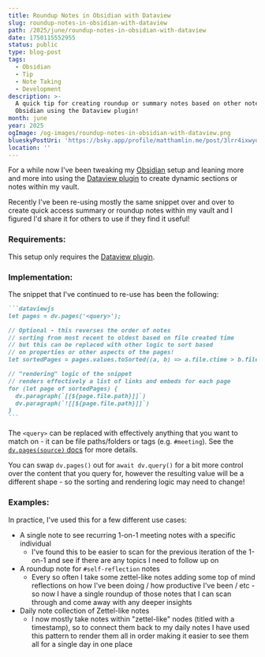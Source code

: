```yaml
---
title: Roundup Notes in Obsidian with Dataview
slug: roundup-notes-in-obsidian-with-dataview
path: /2025/june/roundup-notes-in-obsidian-with-dataview
date: 1750115552955
status: public
type: blog-post
tags:
  - Obsidian
  - Tip
  - Note Taking
  - Development
description: >-
  A quick tip for creating roundup or summary notes based on other notes in
  Obsidian using the Dataview plugin!
month: june
year: 2025
ogImage: /og-images/roundup-notes-in-obsidian-with-dataview.png
blueskyPostUri: 'https://bsky.app/profile/matthamlin.me/post/3lrr4ixwydc2d'
location: ''
---
```


For a while now I've been tweaking my [Obsidian](https://obsidian.md/) setup and leaning more and more into using the [Dataview plugin](https://blacksmithgu.github.io/obsidian-dataview/) to create dynamic sections or notes within my vault.

Recently I've been re-using mostly the same snippet over and over to create quick access summary or roundup notes within my vault and I figured I'd share it for others to use if they find it useful!

### Requirements:

This setup only requires the [Dataview plugin](https://blacksmithgu.github.io/obsidian-dataview/).

### Implementation:

The snippet that I've continued to re-use has been the following:

~~~md
```dataviewjs
let pages = dv.pages('<query>');

// Optional - this reverses the order of notes
// sorting from most recent to oldest based on file created time
// but this can be replaced with other logic to sort based
// on properties or other aspects of the pages!
let sortedPages = pages.values.toSorted((a, b) => a.file.ctime > b.file.ctime ? -1 : 1);

// "rendering" logic of the snippet
// renders effectively a list of links and embeds for each page
for (let page of sortedPages) {
  dv.paragraph(`[[${page.file.path}]]`)
  dv.paragraph(`![[${page.file.path}]]`)
}
```
~~~

The `<query>` can be replaced with effectively anything that you want to match on - it can be file paths/folders or tags (e.g. `#meeting`). See the [`dv.pages(source)` docs](https://blacksmithgu.github.io/obsidian-dataview/api/code-reference/#dvpagessource) for more details.

<Callout>

You can swap `dv.pages()` out for `await dv.query()` for a bit more control over the content that you query for, however the resulting value will be a different shape - so the sorting and rendering logic may need to change!

</Callout>

### Examples:

In practice, I've used this for a few different use cases:

- A single note to see recurring 1-on-1 meeting notes with a specific individual
	- I've found this to be easier to scan for the previous iteration of the 1-on-1 and see if there are any topics I need to follow up on
- A roundup note for `#self-reflection` notes
	- Every so often I take some zettel-like notes adding some top of mind reflections on how I've been doing / how productive I've been / etc - so now I have a single roundup of those notes that I can scan through and come away with any deeper insights
- Daily note collection of Zettel-like notes
	- I now mostly take notes within "zettel-like" nodes (titled with a timestamp), so to connect them back to my daily notes I have used this pattern to render them all in order making it easier to see them all for a single day in one place
